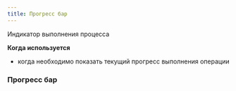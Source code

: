 ---
title: Прогресс бар
---

Индикатор выполнения процесса

**Когда используется**

- когда необходимо показать текущий прогресс выполнения операции

### Прогресс бар
<Sandbox height={120} projectId="uxcomponents_progress_progress" />

